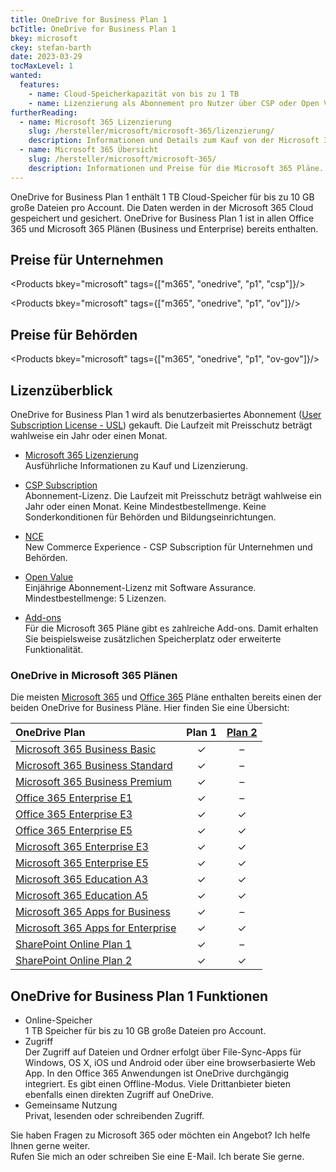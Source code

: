 ```yaml
---
title: OneDrive for Business Plan 1
bcTitle: OneDrive for Business Plan 1
bkey: microsoft
ckey: stefan-barth
date: 2023-03-29
tocMaxLevel: 1
wanted:
  features:
    - name: Cloud-Speicherkapazität von bis zu 1 TB
    - name: Lizenzierung als Abonnement pro Nutzer über CSP oder Open Value
furtherReading:
  - name: Microsoft 365 Lizenzierung
    slug: /hersteller/microsoft/microsoft-365/lizenzierung/
    description: Informationen und Details zum Kauf von der Microsoft 365 Pläne.
  - name: Microsoft 365 Übersicht
    slug: /hersteller/microsoft/microsoft-365/
    description: Informationen und Preise für die Microsoft 365 Pläne.
---
```




<Intro>

OneDrive for Business Plan 1 enthält 1 TB Cloud-Speicher für bis zu 10 GB große Dateien pro Account. Die Daten werden in der Microsoft 365 Cloud gespeichert und gesichert.
OneDrive for Business Plan 1 ist in allen Office 365 und Microsoft 365 Plänen (Business und Enterprise) bereits enthalten.

</Intro>

<TOC />



## Preise für Unternehmen

<Products bkey="microsoft" tags={["m365", "onedrive", "p1", "csp"]}/>

<Products bkey="microsoft" tags={["m365", "onedrive", "p1", "ov"]}/>


## Preise für Behörden

<Products bkey="microsoft" tags={["m365", "onedrive", "p1", "ov-gov"]}/>


## Lizenzüberblick

OneDrive for Business Plan 1 wird als benutzerbasiertes Abonnement ([User Subscription License - USL](/hersteller/microsoft/microsoft-365/lizenzierung/#user-subscription-license-usl)) gekauft. Die Laufzeit mit Preisschutz beträgt wahlweise ein Jahr oder einen Monat.


<ArrowList>

- [Microsoft 365 Lizenzierung](/hersteller/microsoft/microsoft-365/lizenzierung/)<br />
  Ausführliche Informationen zu Kauf und Lizenzierung.

- [CSP Subscription](/hersteller/microsoft/csp/)<br />
  Abonnement-Lizenz. Die Laufzeit mit Preisschutz beträgt wahlweise ein Jahr oder einen Monat. Keine Mindestbestellmenge. Keine Sonderkonditionen für Behörden und Bildungseinrichtungen.

- [NCE](/hersteller/microsoft/microsoft-365/lizenzierung/#new-commerce-experience-nce)<br />
  New Commerce Experience - CSP Subscription für Unternehmen und Behörden.

- [Open Value](/hersteller/microsoft/open-value/)<br />
  Einjährige Abonnement-Lizenz mit Software Assurance. Mindestbestellmenge: 5 Lizenzen.

- [Add-ons](/hersteller/microsoft/microsoft-365/add-ons/)<br />
  Für die Microsoft 365 Pläne gibt es zahlreiche Add-ons. Damit erhalten Sie beispielsweise zusätzlichen Speicherplatz oder erweiterte Funktionalität.

</ArrowList>



### OneDrive in Microsoft 365 Plänen

Die meisten [Microsoft 365](/hersteller/microsoft/microsoft-365/) und [Office 365](/hersteller/microsoft/office-365/) Pläne enthalten bereits einen der beiden OneDrive for Business Pläne. Hier finden Sie eine Übersicht:

|OneDrive Plan|Plan 1|[Plan 2](/hersteller/microsoft/microsoft-365/onedrive-for-business-plan-2/)|
|:---|:---:|:---:|
|[Microsoft 365 Business Basic](/hersteller/microsoft/microsoft-365/business-basic/)|✓|–|
|[Microsoft 365 Business Standard](/hersteller/microsoft/microsoft-365/business-standard/)|✓|–|
|[Microsoft 365 Business Premium](/hersteller/microsoft/microsoft-365/business-premium/)|✓|–|
|[Office 365 Enterprise E1](/hersteller/microsoft/office-365/enterprise-e1/)|✓|–|
|[Office 365 Enterprise E3](/hersteller/microsoft/office-365/enterprise-e3/)|✓|✓|
|[Office 365 Enterprise E5](/hersteller/microsoft/office-365/enterprise-e5/)|✓|✓|
|[Microsoft 365 Enterprise E3](/hersteller/microsoft/microsoft-365/enterprise-e3/)|✓|✓|
|[Microsoft 365 Enterprise E5](/hersteller/microsoft/microsoft-365/enterprise-e5/)|✓|✓|
|[Microsoft 365 Education A3](/hersteller/microsoft/microsoft-365/education-a3/)|✓|✓|
|[Microsoft 365 Education A5](/hersteller/microsoft/microsoft-365/education-a5/)|✓|✓|
|[Microsoft 365 Apps for Business](/hersteller/microsoft/microsoft-365/apps-for-business/)|✓|–|
|[Microsoft 365 Apps for Enterprise](/hersteller/microsoft/microsoft-365/apps-for-enterprise/)|✓|✓|
|[SharePoint Online Plan 1](/hersteller/microsoft/sharepoint/online-plan-1/)|✓|–|
|[SharePoint Online Plan 2](/hersteller/microsoft/sharepoint/online-plan-2/)|✓|✓|


## OneDrive for Business Plan 1 Funktionen

<ArrowList>

- Online-Speicher<br />
  1 TB Speicher für bis zu 10 GB große Dateien pro Account.
- Zugriff<br />
  Der Zugriff auf Dateien und Ordner erfolgt über File-Sync-Apps für Windows, OS X, iOS und Android oder über eine browserbasierte Web App. In den Office 365 Anwendungen ist OneDrive durchgängig integriert. Es gibt einen Offline-Modus. Viele Drittanbieter bieten ebenfalls einen direkten Zugriff auf OneDrive.
- Gemeinsame Nutzung<br />
  Privat, lesenden oder schreibenden Zugriff.

</ArrowList>


<GetInTouch theme="light">

Sie haben Fragen zu Microsoft 365 oder möchten ein Angebot? Ich helfe Ihnen gerne weiter.<br />
Rufen Sie mich an oder schreiben Sie eine E-Mail. Ich berate Sie gerne.

</GetInTouch>
